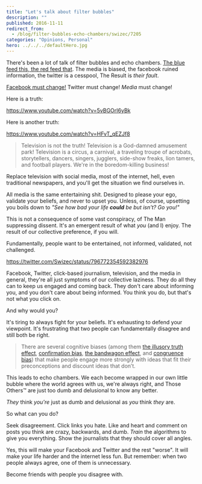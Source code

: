 ```yaml
---
title: "Let's talk about filter bubbles"
description: ""
published: 2016-11-11
redirect_from:
  - /blog/filter-bubbles-echo-chambers/swizec/7205
categories: "Opinions, Personal"
hero: ../../../defaultHero.jpg
---
```


There's been a lot of talk of filter bubbles and echo chambers. [The blue feed this, the red feed that](http://graphics.wsj.com/blue-feed-red-feed/#/president-trump). The media is biased, the facebook ruined information, the twitter is a cesspool, The Result is _their fault_.

[Facebook must change!](https://techcrunch.com/2016/11/10/facebook-admits-it-must-do-more-to-stop-the-spread-of-misinformation-on-its-platform/) Twitter must change! _Media_ must change!

Here is a truth:

https://www.youtube.com/watch?v=5vBGOrI6yBk

Here is another truth:

https://www.youtube.com/watch?v=HFvT_qEZJf8

> Television is not the truth! Television is a God-damned amusement park! Television is a circus, a carnival, a traveling troupe of acrobats, storytellers, dancers, singers, jugglers, side-show freaks, lion tamers, and football players. We're in the boredom-killing business!

Replace television with social media, most of the internet, hell, even traditional newspapers, and you'll get the situation we find ourselves in.

All media is the same entertaining shit. Designed to please your ego, validate your beliefs, and never to upset you. Unless, of course, upsetting you boils down to _"See how bad your life **could** be but isn't? Go you!"_

This is not a consequence of some vast conspiracy, of The Man suppressing dissent. It's an emergent result of what _you_ (and I) enjoy. The result of our collective preference, if you will.

Fundamentally, people want to be entertained, not informed, validated, not challenged.

https://twitter.com/Swizec/status/796772354592382976

Facebook, Twitter, click-based journalism, television, and the media in general, they're all just symptoms of our collective laziness. They do all they can to keep us engaged and coming back. They don't care about informing you, and you don't care about being informed. You think you do, but that's not what you click on.

And why would you?

It's tiring to always fight for your beliefs. It's exhausting to defend your viewpoint. It's frustrating that two people can fundamentally disagree and still both be right.

> There are several cognitive biases (among them [the illusory truth effect](https://en.wikipedia.org/wiki/Illusory_truth_effect%0A), [confirmation bias](https://en.wikipedia.org/wiki/Confirmation_bias), [the bandwagon effect](https://en.wikipedia.org/wiki/Bandwagon_effect), and [congruence bias](https://en.wikipedia.org/wiki/Congruence_bias)) that make people engage more strongly with ideas that fit their preconceptions and discount ideas that don’t.

This leads to echo chambers. We each become wrapped in our own little bubble where the world agrees with us, we're always right, and Those Others™ are just too dumb and delusional to know any better.

_They_ think _you're_ just as dumb and delusional as _you_ think _they_ are.

So what can you do?

Seek disagreement. Click links you hate. Like and heart and comment on posts you think are crazy, backwards, and dumb. _Train_ the algorithms to give you everything. Show the journalists that they should cover all angles.

Yes, this will make your Facebook and Twitter and the rest "worse". It will make your life harder and the internet less fun. But remember: when two people always agree, one of them is unnecessary.

Become friends with people you disagree with.
